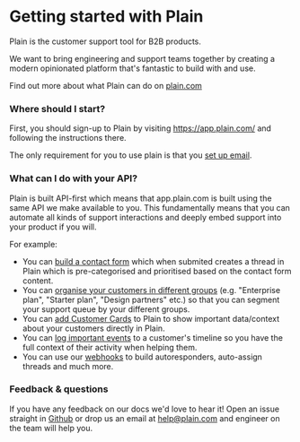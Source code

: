 # Getting started with Plain

Plain is the customer support tool for B2B products.

We want to bring engineering and support teams together by creating a modern opinionated platform that's fantastic to build with and use.

Find out more about what Plain can do on [plain.com](https://plain.com)

### Where should I start?

First, you should sign-up to Plain by visiting https://app.plain.com/ and following the instructions there.

The only requirement for you to use plain is that you [set up email](/email-setup).

### What can I do with your API?

Plain is built API-first which means that app.plain.com is built using the same API we make available to you. This fundamentally means that you can automate all kinds of support interactions and deeply embed support into your product if you will.

For example:

- You can [build a contact form](http://localhost:4100/docs/getting-started/contact-forms-setup) which when submited creates a thread in Plain which is pre-categorised and prioritised based on the contact form content.
- You can [organise your customers in different groups](/graphql/customers/customer-groups) (e.g. "Enterprise plan", "Starter plan", "Design partners" etc.) so that you can segment your support queue by your different groups.
- You can [add Customer Cards](/docs/getting-started/customer-cards-setup) to Plain to show important data/context about your customers directly in Plain.
- You can [log important events](/getting-started/events-setup) to a customer's timeline so you have the full context of their activity when helping them.
- You can use our [webhooks](/webhooks) to build autoresponders, auto-assign threads and much more.

### Feedback & questions

If you have any feedback on our docs we'd love to hear it! Open an issue straight in [Github](https://github.com/team-plain/docs) or drop us an email
at [help@plain.com](mailto:help@plain.com) and engineer on the team will help you.
